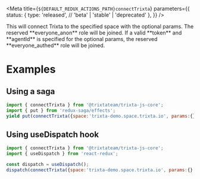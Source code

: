 
<Meta
  title={`${DEFAULT_REDUX_ACTIONS_PATH}connectTrixta`}
  parameters={{
    status: {
      type: 'released', // 'beta' | 'stable' | 'deprecated'
    },
  }}
/>

<Title>connectTrixta</Title>
<Description>
  This will connect Trixta to the specified space with the optional params. The reserved **everyone_anon** role will be joined.
  If a valid **token** and **agentId** is specified for the optional params, the reserved **everyone_authed** role will be joined.
</Description>

# Examples

## Using a saga

```javascript
import { connectTrixta } from '@trixtateam/trixta-js-core';
import { put } from 'redux-saga/effects';
yield put(connectTrixta({space:'trixta-demo.space.trixta.io', params:{} }));

```

## Using useDispatch hook

```javascript
import { connectTrixta } from '@trixtateam/trixta-js-core';
import { useDispatch } from 'react-redux';

const dispatch = useDispatch();
dispatch(connectTrixta({space:'trixta-demo.space.trixta.io', params:{} }))

```

<ArgsTable of={DocsGenerator} />
